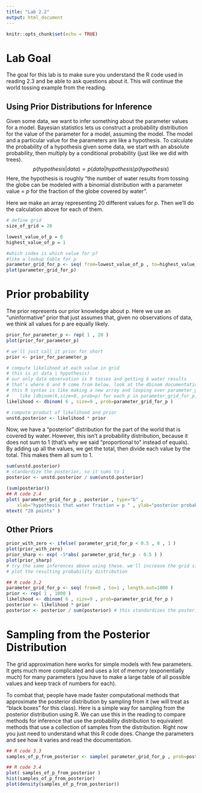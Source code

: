 ```yaml
---
title: "Lab 2.2"
output: html_document
---
```


```r
knitr::opts_chunk$set(echo = TRUE)
```
# Lab Goal

The goal for this lab is to make sure you understand the R code used in reading 2.3 and be able to ask questions about it. This will continue the world tossing example from the reading.


## Using Prior Distributions for Inference

Given some data, we want to infer something about the parameter values for a model. Bayesian statistics lets us construct a probability distribution for the value of the parameter for a model, assuming the model. The model and a particular value for the parameters are like a hypothesis. To calculate the probability of a hypothesis given some data, we start with an absolute probability, then multiply by a conditional probability (just like we did with trees). 
$$p(hypothesis|data) \propto p(data|hypothesis)p(hypothesis)$$
Here, the hypothesis is roughly "the number of water results from tossing the globe can be modeled with a binomial distribution with a parameter value = *p* for the fraction of the globe covered by water".

Here we make an array representing 20 different values for *p*. Then we'll do the calculation above for each of them.



```r
# define grid
size_of_grid = 20

lowest_value_of_p = 0
highest_value_of_p = 1

#which index is which value for p? 
#like a lookup table for p
parameter_grid_for_p <- seq( from=lowest_value_of_p , to=highest_value_of_p , length.out=size_of_grid )
plot(parameter_grid_for_p)
```

# Prior probability
The prior represents our prior knowledge about p. Here we use an "uninformative" prior that just assumes that, given no observations of data, we think all values for p are equally likely.

```r
prior_for_parameter_p <- rep( 1 , 20 )
plot(prior_for_parameter_p)

# we'll just call it prior for short
prior <- prior_for_parameter_p

# compute likelihood at each value in grid
# this is p( data | hypothesis)
# our only data observation is 9 tosses and getting 6 water results
# that's where 6 and 9 come from below. look at the dbinom documentation
# this R syntax is like making a new array and looping over parameter_grid_for_p
#    like [dbinom(6,size=9, prob=p) for each p in parameter_grid_for_p]
likelihood <- dbinom( 6 , size=9 , prob=parameter_grid_for_p )

# compute product of likelihood and prior
unstd.posterior <- likelihood * prior

```

Now, we have a "posterior" distribution for the part of the world that is covered by water. However, this isn't a probability distribution, because it does not sum to 1 (that's why we said "proportional to" instead of equals). By adding up all the values, we get the total, then divide each value by the total. This makes them all sum to 1.
```r
sum(unstd.posterior)
# standardize the posterior, so it sums to 1
posterior <- unstd.posterior / sum(unstd.posterior)

(sum(posterior))
## R code 2.4
plot( parameter_grid_for_p , posterior , type="b" ,
    xlab="hypothesis that water fraction = p " , ylab="posterior probability" )
mtext( "20 points" )


```

## Other Priors



```r

prior_with_zero <- ifelse( parameter_grid_for_p < 0.5 , 0 , 1 )
plot(prior_with_zero)
prior_sharp <- exp( -5*abs( parameter_grid_for_p - 0.5 ) )
plot(prior_sharp)
# try the same inferences above using these. we'll increase the grid size to make the approximation better
# plot the resulting probability distribution

## R code 3.2
parameter_grid_for_p <- seq( from=0 , to=1 , length.out=1000 )
prior <- rep( 1 , 1000 )
likelihood <- dbinom( 6 , size=9 , prob=parameter_grid_for_p )
posterior <- likelihood * prior
posterior <- posterior / sum(posterior) # this standardizes the posterior


```
# Sampling from the Posterior Distribution
The grid approximation here works for simple models with few parameters. It gets much more complicated and uses a lot of memory (exponentially much) for many parameters (you have to make a large table of all possible values and keep track of numbers for each). 

To combat that, people have made faster computational methods that approximate the posterior distribution by sampling from it (we will treat as "black boxes" for this class). Here is a simple way for sampling from the posterior distribution using R. We can use this in the reading to compare methods for inference that use the probability distribution to equivalent methods that use a collection of samples from the distribution. Right now you just need to understand what this R code does. Change the parameters and see how it varies and read the documentation.
```r
## R code 3.3
samples_of_p_from_posterior <- sample( parameter_grid_for_p , prob=posterior , size=10000 , replace=TRUE )

## R code 3.4
plot( samples_of_p_from_posterior )
hist(samples_of_p_from_posterior)
plot(density(samples_of_p_from_posterior))

```




